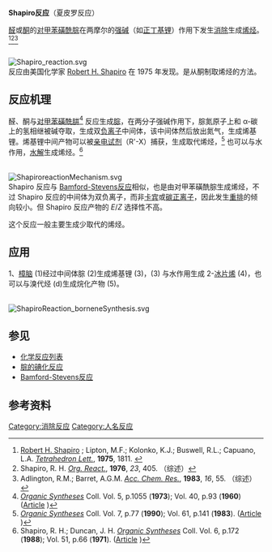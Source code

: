 '''Shapiro反应'''（夏皮罗反应）

[[醛|醛]]或[[酮|酮]]的[[对甲苯磺酰|对甲苯磺酰]][[腙|腙]]在两摩尔的[[强碱|强碱]]（如[[正丁基锂|正丁基锂]]）作用下发生[[消除|消除]]生成[[烯烃|烯烃]]。<ref>[[罗伯特·夏皮罗|Robert H. Shapiro]] ; Lipton, M.F.; Kolonko, K.J.; Buswell, R.L.; Capuano, L.A. ''[[Tetrahedron_Lett.|Tetrahedron Lett.]]'', '''1975''', 1811. {{doi|10.1016/S0040-4039(00)75263-4}} </ref><ref>Shapiro, R. H. ''[[Org._React.|Org. React.]]'', '''1976''', ''23'', 405. （综述）</ref><ref>Adlington, R.M.; Barret, A.G.M. ''[[Acc._Chem._Res.|Acc. Chem. Res.]]'', '''1983''', ''16'', 55. （综述）</ref>

<br />
[[File:Shapiro_reaction.svg|center]]
<br />

反应由美国化学家 [[罗伯特·夏皮罗|Robert H. Shapiro]] 在 1975 年发现。是从酮制取烯烃的方法。

== 反应机理 ==
醛、酮与[[对甲苯磺酰肼|对甲苯磺酰肼]]<ref>''[[Organic_Syntheses|Organic Syntheses]]'' Coll. Vol. 5, p.1055 ('''1973'''); Vol. 40, p.93 ('''1960''') ([http://www.orgsyn.org/orgsyn/prep.asp?prep=cv5p1055 Article] {{Wayback|url=http://www.orgsyn.org/orgsyn/prep.asp?prep=cv5p1055 |date=20070930230154 }})</ref> 反应生成[[腙|腙]]，在两分子强碱作用下，腙氮原子上和 α-碳上的氢相继被碱夺取，生成双[[碳负离子|负离子]]中间体，该中间体然后放出氮气，生成烯基锂。烯基锂中间产物可以被[[亲电试剂|亲电试剂]]（R'-X）捕获，生成取代烯烃，<ref>''[[Organic_Syntheses|Organic Syntheses]]'' Coll. Vol. 7, p.77 ('''1990'''); Vol. 61, p.141 ('''1983'''). ([http://www.orgsyn.org/orgsyn/prep.asp?prep=cv7p0077 Article] {{Wayback|url=http://www.orgsyn.org/orgsyn/prep.asp?prep=cv7p0077 |date=20110514025125 }})</ref> 也可以与水作用，[[水解|水解]]生成烯烃。<ref>Shapiro, R. H.; Duncan, J. H. ''[[Organic_Syntheses|Organic Syntheses]]'' Coll. Vol. 6, p.172 ('''1988'''); Vol. 51, p.66 ('''1971'''). ([http://www.orgsyn.org/orgsyn/prep.asp?prep=cv6p0172 Article] {{Wayback|url=http://www.orgsyn.org/orgsyn/prep.asp?prep=cv6p0172 |date=20110514025112 }})</ref>

<br />
[[File:ShapiroreactionMechanism.svg|center]]
<br />

Shapiro 反应与 [[Bamford-Stevens反应|Bamford-Stevens反应]]相似，也是由对甲苯磺酰腙生成烯烃，不过 Shapiro 反应的中间体为双负离子，而非[[卡宾|卡宾]]或[[碳正离子|碳正离子]]，因此发生[[重排|重排]]的倾向较小。但 Shapiro 反应产物的 ''E''/''Z'' 选择性不高。

这个反应一般主要生成少取代的烯烃。

== 应用 ==
1、[[樟脑|樟脑]] (1)经过中间体腙 (2)生成烯基锂 (3)，(3) 与水作用生成 2-[[冰片烯|冰片烯]] (4)，也可以与溴代烃 (d)生成烷化产物 (5)。

<br />
[[File:ShapiroReaction_borneneSynthesis.svg|center]]

== 参见 ==
*[[化学反应列表|化学反应列表]]
*[[腙的碘化反应|腙的碘化反应]]
*[[Bamford-Stevens反应|Bamford-Stevens反应]]

== 参考资料 ==
{{reflist}}

[[Category:消除反应|Category:消除反应]]
[[Category:人名反应|Category:人名反应]]
